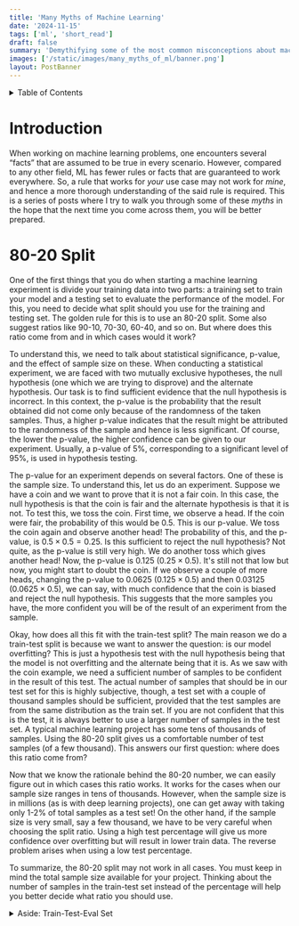 ```yaml
---
title: 'Many Myths of Machine Learning'
date: '2024-11-15'
tags: ['ml', 'short_read']
draft: false
summary: 'Demythifying some of the most common misconceptions about machine learning.'
images: ['/static/images/many_myths_of_ml/banner.png']
layout: PostBanner
---
```


<details className="mb-5 text-lg font-bold">
  <summary>Table of Contents</summary>
  <TOCInline toc={props.toc} exclude="Introduction" />
</details>

# Introduction

When working on machine learning problems, one encounters several “facts” that are assumed to be true in every scenario. However, compared to any other field, ML has fewer rules or facts that are guaranteed to work everywhere. So, a rule that works for _your_ use case may not work for _mine_, and hence a more thorough understanding of the said rule is required. This is a series of posts where I try to walk you through some of these _myths_ in the hope that the next time you come across them, you will be better prepared.

# 80-20 Split

One of the first things that you do when starting a machine learning experiment is divide your training data into two parts: a training set to train your model and a testing set to evaluate the performance of the model. For this, you need to decide what split should you use for the training and testing set. The golden rule for this is to use an 80-20 split. Some also suggest ratios like 90-10, 70-30, 60-40, and so on. But where does this ratio come from and in which cases would it work?

To understand this, we need to talk about statistical significance, p-value, and the effect of sample size on these. When conducting a statistical experiment, we are faced with two mutually exclusive hypotheses, the null hypothesis (one which we are trying to disprove) and the alternate hypothesis. Our task is to find sufficient evidence that the null hypothesis is incorrect. In this context, the p-value is the probability that the result obtained did not come only because of the randomness of the taken samples. Thus, a higher p-value indicates that the result might be attributed to the randomness of the sample and hence is less significant. Of course, the lower the p-value, the higher confidence can be given to our experiment. Usually, a p-value of 5%, corresponding to a significant level of 95%, is used in hypothesis testing.

The p-value for an experiment depends on several factors. One of these is the sample size. To understand this, let us do an experiment. Suppose we have a coin and we want to prove that it is not a fair coin. In this case, the null hypothesis is that the coin is fair and the alternate hypothesis is that it is not. To test this, we toss the coin. First time, we observe a head. If the coin were fair, the probability of this would be 0.5. This is our p-value. We toss the coin again and observe another head! The probability of this, and the p-value, is $0.5 \times 0.5=0.25$. Is this sufficient to reject the null hypothesis? Not quite, as the p-value is still very high. We do another toss which gives another head! Now, the p-value is 0.125 ($0.25 \times 0.5$). It's still not that low but now, you might start to doubt the coin. If we observe a couple of more heads, changing the p-value to 0.0625 ($0.125 \times 0.5$) and then 0.03125 ($0.0625 \times 0.5$), we can say, with much confidence that the coin is biased and reject the null hypothesis. This suggests that the more samples you have, the more confident you will be of the result of an experiment from the sample.

Okay, how does all this fit with the train-test split? The main reason we do a train-test split is because we want to answer the question: is our model overfitting? This is just a hypothesis test with the null hypothesis being that the model is not overfitting and the alternate being that it is. As we saw with the coin example, we need a sufficient number of samples to be confident in the result of this test. The actual number of samples that should be in our test set for this is highly subjective, though, a test set with a couple of thousand samples should be sufficient, provided that the test samples are from the same distribution as the train set. If you are not confident that this is the test, it is always better to use a larger number of samples in the test set. A typical machine learning project has some tens of thousands of samples. Using the 80-20 split gives us a comfortable number of test samples (of a few thousand). This answers our first question: where does this ratio come from?

Now that we know the rationale behind the 80-20 number, we can easily figure out in which cases this ratio works. It works for the cases when our sample size ranges in tens of thousands. However, when the sample size is in millions (as is with deep learning projects), one can get away with taking only 1-2% of total samples as a test set! On the other hand, if the sample size is very small, say a few thousand, we have to be very careful when choosing the split ratio. Using a high test percentage will give us more confidence over overfitting but will result in lower train data. The reverse problem arises when using a low test percentage.

To summarize, the 80-20 split may not work in all cases. You must keep in mind the total sample size available for your project. Thinking about the number of samples in the train-test set instead of the percentage will help you better decide what ratio you should use.

<details>
  <summary className="mb-5 text-lg font-bold">Aside: Train-Test-Eval Set</summary>
  <p>
    You will often come across posts, videos, and textbooks that suggest that you should create
    three sets of your dataset:
  </p>
  <ol>
    <li>A train set to train the model</li>
    <li>An eval set to evaluate your model and hyperparameter tuning</li>
    <li>A test set to report the final performance of the model</li>
  </ol>
  <p>
    Most often, this gives a better result than the two-set split. The same argument also works here
    when deciding the ratio of these splits.
  </p>
</details>
